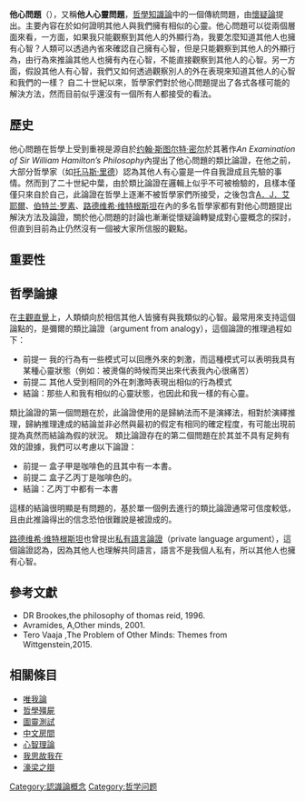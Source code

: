 '''他心問題'''（{{lang-en|Problem of other minds}}），又稱'''他人心靈問題'''，[[哲學|哲學]][[知識論|知識論]]中的一個傳統問題，由[[懷疑論|懷疑論]]提出。主要內容在於如何證明其他人與我們擁有相似的心靈。他心問題可以從兩個層面來看，一方面，如果我只能觀察到其他人的外顯行為，我要怎麼知道其他人也擁有心智？人類可以透過內省來確認自己擁有心智，但是只能觀察到其他人的外顯行為，由行為來推論其他人也擁有內在心智，不能直接觀察到其他人的心智。另一方面，假設其他人有心智，我們又如何透過觀察別人的外在表現來知道其他人的心智和我們的一樣？
自二十世紀以來，哲學家們對於他心問題提出了各式各樣可能的解決方法，然而目前似乎還沒有一個所有人都接受的看法。
==歷史==
他心問題在哲學上受到重視是源自於[[约翰·斯图尔特·密尔|约翰·斯图尔特·密尔]]於其著作''An Examination of Sir William Hamilton’s Philosophy''內提出了他心問題的類比論證，在他之前，大部分哲學家（如[[托马斯·里德|托马斯·里德]]）認為其他人有心靈是一件自我證成且先驗的事情。然而到了二十世紀中葉，由於類比論證在邏輯上似乎不可被檢驗的，且樣本僅僅只來自於自己，此論證在哲學上逐漸不被哲學家們所接受，之後包含[[阿尔弗雷德·朱勒斯·艾耶尔|A．J．艾耶爾]]、[[伯特兰·罗素|伯特兰·罗素]]、[[路德维希·维特根斯坦|路德维希·维特根斯坦]]在內的多名哲學家都有對他心問題提出解決方法及論證，關於他心問題的討論也漸漸從懷疑論轉變成對心靈概念的探討，但直到目前為止仍然沒有一個被大家所信服的觀點。

==重要性==
{{or|他心問題對於我們的重要性不言而喻，我們的人生中的行為、決定、道德判斷，幾乎都是建立在我們存在一個其他人都具有心靈的信念上，如果我們沒有辦法知道其他人有沒有心靈，那麼我們似乎應該重新審度我們一切的行為。

在哲學上，他心問題背後蘊含了懷疑論與唯我論的概念，透過討論他心問題哲學家們對於這些論點有更全面的理解，也促進了心靈哲學與知識論的許多論點的產生。}}

==哲學論據==
在[[主觀|主觀]][[直覺|直覺]]上，人類傾向於相信其他人皆擁有與我類似的心智。最常用來支持這個論點的，是彌爾的類比論證（argument from analogy），這個論證的推理過程如下：

*前提一 我的行為有一些模式可以回應外來的刺激，而這種模式可以表明我具有某種心靈狀態（例如：被燙傷的時候而哭出來代表我內心很痛苦）
*前提二 其他人受到相同的外在刺激時表現出相似的行為模式
*結論：那些人和我有相似的心靈狀態，也因此和我一樣的有心靈。

類比論證的第一個問題在於，此論證使用的是歸納法而不是演繹法，相對於演繹推理，歸納推理達成的結論並非必然與最初的假定有相同的確定程度，有可能出現前提為真然而結論為假的狀況。
類比論證存在的第二個問題在於其並不具有足夠有效的證據，我們可以考慮以下論證：

*前提一 盒子甲是咖啡色的且其中有一本書。
*前提二 盒子乙丙丁是咖啡色的。
*結論：乙丙丁中都有一本書

這樣的結論很明顯是有問題的，基於單一個例去進行的類比論證通常可信度較低，且由此推論得出的信念恐怕很難說是被證成的。

[[路德维希·维特根斯坦|路德维希·维特根斯坦]]也曾提出[[私有語言論證|私有語言論證]]（private language argument），這個論證認為，因為其他人也理解共同語言，語言不是我個人私有，所以其他人也擁有心智。

==參考文獻==
*DR Brookes,the philosophy of thomas reid, 1996.
*Avramides, A,Other minds, 2001.
*Tero Vaaja ,The Problem of Other Minds: Themes from Wittgenstein,2015.
==相關條目==
* [[唯我論|唯我論]]
* [[哲學殭屍|哲學殭屍]]
* [[圖靈測試|圖靈測試]]
* [[中文房間|中文房間]]
* [[心智理論|心智理論]]
* [[我思故我在|我思故我在]]
* [[濠梁之辯|濠梁之辯]]
{{知识论}}
{{精神哲学}}
[[Category:認識論概念|Category:認識論概念]]
[[Category:哲学问题|Category:哲学问题]]
